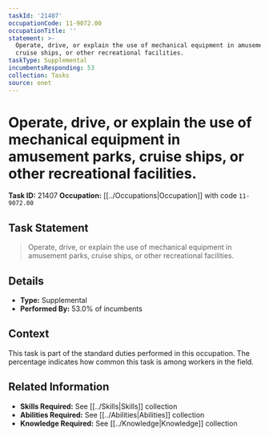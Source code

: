 ```yaml
---
taskId: '21407'
occupationCode: 11-9072.00
occupationTitle: ''
statement: >-
  Operate, drive, or explain the use of mechanical equipment in amusement parks,
  cruise ships, or other recreational facilities.
taskType: Supplemental
incumbentsResponding: 53
collection: Tasks
source: onet
---
```

# Operate, drive, or explain the use of mechanical equipment in amusement parks, cruise ships, or other recreational facilities.

**Task ID:** 21407
**Occupation:** [[../Occupations|Occupation]] with code `11-9072.00`

## Task Statement

> Operate, drive, or explain the use of mechanical equipment in amusement parks, cruise ships, or other recreational facilities.

## Details

- **Type:** Supplemental
- **Performed By:** 53.0% of incumbents

## Context

This task is part of the standard duties performed in this occupation. The percentage indicates how common this task is among workers in the field.

## Related Information

- **Skills Required:** See [[../Skills|Skills]] collection
- **Abilities Required:** See [[../Abilities|Abilities]] collection
- **Knowledge Required:** See [[../Knowledge|Knowledge]] collection
